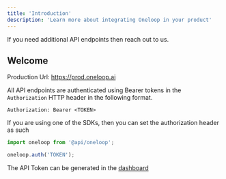 ```yaml
---
title: 'Introduction'
description: 'Learn more about integrating Oneloop in your product'
---
```


<Note>
  If you need additional API endpoints then reach out to us.
</Note>

## Welcome

Production Url: https://prod.oneloop.ai

All API endpoints are authenticated using Bearer tokens in the `Authorization` HTTP header in the following format.

```
Authorization: Bearer <TOKEN>
```

If you are using one of the SDKs, then you can set the authorization header as such

<CodeGroup>

```typescript typescript
import oneloop from '@api/oneloop';

oneloop.auth('TOKEN');
```

</CodeGroup>

The API Token can be generated in the [dashboard](https://dashboard.oneloop.ai)